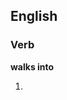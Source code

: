 ==English==

===Verb===
'''walks into'''

# {{third-person singular of|walk into}}
{{count page|[[Wiktionary:Page count]]}}